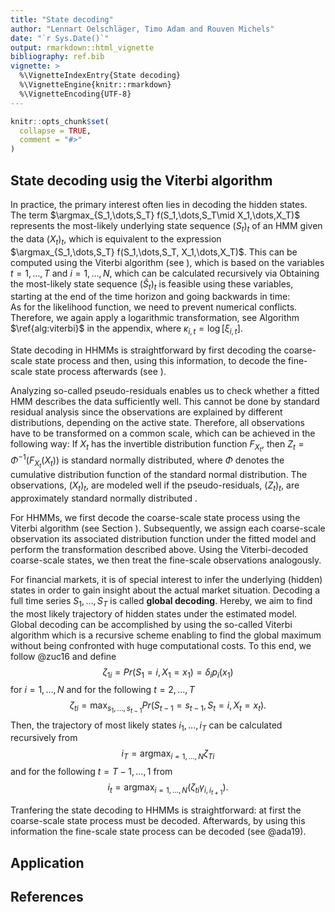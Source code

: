```yaml
---
title: "State decoding"
author: "Lennart Oelschläger, Timo Adam and Rouven Michels"
date: "`r Sys.Date()`"
output: rmarkdown::html_vignette
bibliography: ref.bib
vignette: >
  %\VignetteIndexEntry{State decoding}
  %\VignetteEngine{knitr::rmarkdown}
  %\VignetteEncoding{UTF-8}
---
```


<!-- 
Assignee: Rouven (theory part), Lennart (application part)
Purpose: definition of Viterbi algorithm, application in fHMM
--> 

```r
knitr::opts_chunk$set(
  collapse = TRUE,
  comment = "#>"
)
```

## State decoding usig the Viterbi algorithm

In practice, the primary interest often lies in decoding the hidden states. The term $\argmax_{S_1,\dots,S_T} f(S_1,\dots,S_T\mid X_1,\dots,X_T)$ represents the most-likely underlying state sequence $(S_t)_t$ of an HMM given the data $(X_t)_t$, which is equivalent to the expression $\argmax_{S_1,\dots,S_T} f(S_1,\dots,S_T, X_1,\dots,X_T)$. This can be computed using the Viterbi algorithm (see \citealp{zuc16}), which is based on the variables
\begin{align*}
\xi_{i,t} &= \max_{S_1,\dots,S_{t-1}} f(S_1,\dots,S_{t-1},S_t=i,X_1,\dots,X_t),
\end{align*}
$t=1,\dots,T$ and $i=1,\dots,N$, which can be calculated recursively via
\begin{align*}
\xi_{i,1} = \delta_i f^{(i)}(X_1) \quad \text{and} \quad \xi_{i,t} = \max_j \left(  \xi_{j,t-1}\gamma_{ji}  \right)f^{(i)}(X_t).
\end{align*}
Obtaining the most-likely state sequence $(\hat{S}_t)_t$ is feasible using these variables, starting at the end of the time horizon and going backwards in time:  
\begin{align*}
\hat{S}_T = \argmax_i \xi_{i,T}  \quad \text{and} \quad \hat{S}_t = \argmax_i \xi_{i,t}\gamma_{i\hat{S}_{t+1}},~t=T-1,\dots,1.
\end{align*}
As for the likelihood function, we need to prevent numerical conflicts. Therefore, we again apply a logarithmic transformation, see Algorithm $\ref{alg:viterbi}$ in the appendix, where $\kappa_{i,t}=\log [ \xi_{i,t} ]$. 

State decoding in HHMMs is straightforward by first decoding the coarse-scale state process and then, using this information, to decode the fine-scale state process afterwards (see \citealp{ada19}).

\subsection{Model checking} 
Analyzing so-called pseudo-residuals enables us to check whether a fitted HMM describes the data sufficiently well. This cannot be done by standard residual analysis since the observations are explained by different distributions, depending on the active state. Therefore, all observations have to be transformed on a common scale, which can be achieved in the following way: If $X_t$ has the invertible distribution function $F_{X_t}$, then $Z_t=\Phi^{-1}(F_{X_t} (X_t))$ is standard normally distributed, where $\Phi$ denotes the cumulative distribution function of the standard normal distribution. The observations, $(X_t)_t$, are modeled well if the pseudo-residuals, $(Z_t)_t$, are approximately standard normally distributed \citep{zuc16}. 

For HHMMs, we first decode the coarse-scale state process using the Viterbi algorithm (see Section \ref{sec2:3}). Subsequently, we assign each coarse-scale observation its associated distribution function under the fitted model and perform the transformation described above. Using the Viterbi-decoded coarse-scale states, we then treat the fine-scale observations analogously.

For financial markets, it is of special interest to infer the underlying (hidden) states in order to gain insight about the actual market situation. Decoding a full time series $S_1, \ldots, S_T$ is called $\textbf{global decoding}$. Hereby, we aim to find the most likely trajectory of hidden states under the estimated model. 
Global decoding can be accomplished by using the so-called Viterbi algorithm which is a recursive scheme enabling to find the global maximum without being confronted with huge computational costs. To this end, we follow @zuc16 and define
$$\zeta_{1i} = Pr(S_1 = i, X_1 = x_1) = \delta_i p_i(x_1)$$ 
for $i = 1, \ldots, N$ and for the following $t = 2, \ldots, T$
$$\zeta_{ti} = \operatorname*{max}_{s_1, \ldots, s_{t-1}} Pr(S_{t-1} = s_{t-1}, S_t = i, X_t = x_t).$$ 
Then, the trajectory of most likely states $i_1, \ldots, i_T$ can be calculated recursively from
$$i_T = \operatorname*{argmax}_{i = 1, \ldots, N} \zeta_{Ti}$$ and for the following $t = T-1, \ldots, 1$ from
$$i_t = \operatorname*{argmax}_{i = 1, \ldots, N} (\zeta_{ti} \gamma_{i, i_{t+1}}).$$

Tranfering the state decoding to HHMMs is straightforward: at first the coarse-scale state process must be decoded. Afterwards, by using this information the fine-scale state process can be decoded (see @ada19).




## Application

## References
